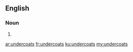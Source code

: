 ==English==

===Noun===
{{head|en|plural}}

# {{plural of|undercoat|lang=en}}

[[ar:undercoats]]
[[fr:undercoats]]
[[ku:undercoats]]
[[my:undercoats]]
